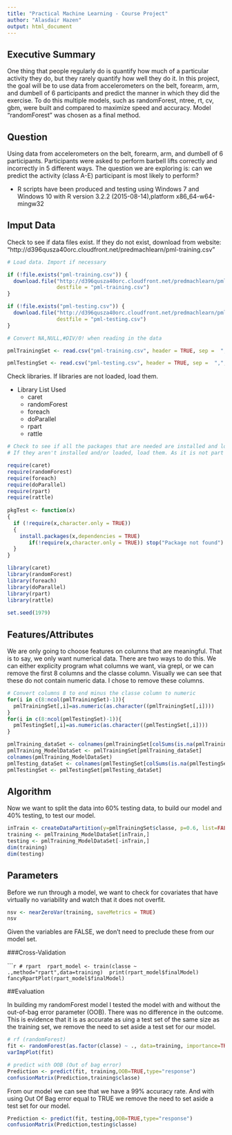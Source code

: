 ```yaml
--- 
title: "Practical Machine Learning - Course Project" 
author: "Alasdair Hazen" 
output: html_document 
--- 
```


## Executive Summary   

One thing that people regularly do is quantify how much of a particular activity they do, but they rarely quantify how well they do it. In this project, the goal will be to use data from accelerometers on the belt, forearm, arm, and dumbell of 6 participants and predict the manner in which they did the exercise. To do this multiple models, such as randomForest, ntree, rt, cv, gbm,  were built and compared to maximize speed and accuracy.  Model "randomForest" was chosen as a final method.   

## Question   

Using data from accelerometers on the belt, forearm, arm, and dumbell of 6 participants. Participants were asked to perform barbell lifts correctly and incorrectly in 5 different ways. The question we are exploring is: can we predict the activity (class A-E) participant is most likely to perform?   

* R scripts have been produced and testing using Windows 7 and Windows 10 with R version 3.2.2 (2015-08-14),platform x86_64-w64-mingw32   

## Imput Data   

Check to see if data files exist. If they do not exist, download from website: "http://d396qusza40orc.cloudfront.net/predmachlearn/pml-training.csv"   


```r

# Load data. Import if necessary 

if (!file.exists("pml-training.csv")) { 
  download.file("http://d396qusza40orc.cloudfront.net/predmachlearn/pml-training.csv",  
                destfile = "pml-training.csv") 
} 

if (!file.exists("pml-testing.csv")) { 
  download.file("http://d396qusza40orc.cloudfront.net/predmachlearn/pml-testing.csv",  
                destfile = "pml-testing.csv") 
} 

# Convert NA,NULL,#DIV/0! when reading in the data 

pmlTrainingSet <- read.csv("pml-training.csv", header = TRUE, sep =  ",",na.strings=c('NA','','#DIV/0!')) 

pmlTestingSet <- read.csv("pml-testing.csv", header = TRUE, sep =  ",",na.strings=c('NA','','#DIV/0!')) 
``` 

Check libraries. If libraries are not loaded, load them.   

- Library List Used 
    - caret 
    - randomForest 
    - foreach   
    - doParallel   
    - rpart 
    - rattle   
 
```r
# Check to see if all the packages that are needed are installed and loaded. 
# If they aren't installed and/or loaded, load them. As it is not part of the overall model, code will not be revealed here. 

require(caret) 
require(randomForest) 
require(foreach) 
require(doParallel) 
require(rpart) 
require(rattle) 
 
pkgTest <- function(x) 
{ 
  if (!require(x,character.only = TRUE)) 
  { 
    install.packages(x,dependencies = TRUE) 
       if(!require(x,character.only = TRUE)) stop("Package not found") 
  } 
} 

library(caret) 
library(randomForest) 
library(foreach) 
library(doParallel) 
library(rpart) 
library(rattle) 
 
set.seed(1979) 
``` 

## Features/Attributes   

We are only going to choose features on columns that are meaningful. That is to say, we only want numerical data. There are two ways to do this. We can either explicity program what columns we want, via grepl, or we can remove the first 8 columns and the classe column. Visually we can see that these do not contain numeric data.  I chose to remove these columns.   

```r
# Convert columns 8 to end minus the classe column to numeric 
for(i in c(8:ncol(pmlTrainingSet)-1)){ 
  pmlTrainingSet[,i]=as.numeric(as.character((pmlTrainingSet[,i])))
} 
for(i in c(8:ncol(pmlTestingSet)-1)){ 
  pmlTestingSet[,i]=as.numeric(as.character((pmlTestingSet[,i])))
} 

pmlTraining_dataSet <- colnames(pmlTrainingSet[colSums(is.na(pmlTrainingSet)) == 0])[-(1:7)] 
pmlTraining_ModelDataSet <- pmlTrainingSet[pmlTraining_dataSet] 
colnames(pmlTraining_ModelDataSet) 
pmlTesting_dataSet <- colnames(pmlTestingSet[colSums(is.na(pmlTestingSet)) == 0])[-(1:7)] 
pmlTestingSet <- pmlTestingSet[pmlTesting_dataSet] 
```  

## Algorithm   

Now we want to split the data into 60% testing data, to build our model and 40% testing, to test our model.   

```r
inTrain <- createDataPartition(y=pmlTrainingSet$classe, p=0.6, list=FALSE ) 
training <- pmlTraining_ModelDataSet[inTrain,] 
testing <- pmlTraining_ModelDataSet[-inTrain,] 
dim(training) 
dim(testing) 

```   

## Parameters   

Before we run through a model, we want to check for covariates that have virtually no variability and watch that it does not overfit.   

```r
nsv <- nearZeroVar(training, saveMetrics = TRUE) 
nsv 
```   

Given the variables are FALSE, we don't need to preclude these from our model set.   

###Cross-Validation       

``````r
# rpart 
rpart_model <- train(classe ~ .,method="rpart",data=training) 
print(rpart_model$finalModel) 
fancyRpartPlot(rpart_model$finalModel) 
```   

##Evaluation   

In building my randomForest model I tested the model with and without the out-of-bag error parameter (OOB). There was no difference in the outcome. This is evidence that it is as accurate as uing a test set of the same size as the training set, we remove the need to set aside a test set for our model.   

```r
# rf (randomForest) 
fit <- randomForest(as.factor(classe) ~ ., data=training, importance=TRUE, ntree=2000) 
varImpPlot(fit) 

# predict with OOB (Out of bag error) 
Prediction <- predict(fit, training,OOB=TRUE,type="response") 
confusionMatrix(Prediction,training$classe) 
```   

From our model we can see that we have a 99% accuracy rate.  And with using Out Of Bag error equal to TRUE we remove the need to set aside a test set for our model.    

```r
Prediction <- predict(fit, testing,OOB=TRUE,type="response") 
confusionMatrix(Prediction,testing$classe) 
``` 